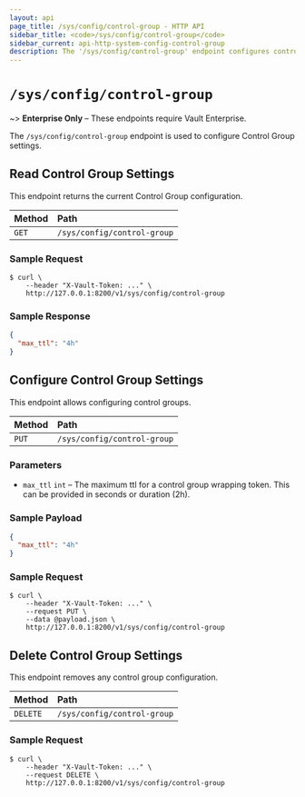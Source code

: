 ```yaml
---
layout: api
page_title: /sys/config/control-group - HTTP API
sidebar_title: <code>/sys/config/control-group</code>
sidebar_current: api-http-system-config-control-group
description: The '/sys/config/control-group' endpoint configures control groups.
---
```


# `/sys/config/control-group`

~> **Enterprise Only** – These endpoints require Vault Enterprise.

The `/sys/config/control-group` endpoint is used to configure Control Group 
settings.

## Read Control Group Settings

This endpoint returns the current Control Group configuration.

| Method   | Path                         |
| :--------------------------- | :--------------------- |
| `GET`    | `/sys/config/control-group` |

### Sample Request

```
$ curl \
    --header "X-Vault-Token: ..." \
    http://127.0.0.1:8200/v1/sys/config/control-group
```

### Sample Response

```json
{
  "max_ttl": "4h"
}
```

## Configure Control Group Settings

This endpoint allows configuring control groups.

| Method   | Path                         |
| :--------------------------- | :--------------------- |
| `PUT`    | `/sys/config/control-group` |

### Parameters

- `max_ttl` `int` – The maximum ttl for a control group wrapping token.  This can be provided in seconds or duration (2h).

### Sample Payload

```json
{
  "max_ttl": "4h"
}
```

### Sample Request

```
$ curl \
    --header "X-Vault-Token: ..." \
    --request PUT \
    --data @payload.json \
    http://127.0.0.1:8200/v1/sys/config/control-group
```

## Delete Control Group Settings

This endpoint removes any control group configuration.

| Method   | Path                         |
| :--------------------------- | :--------------------- |
| `DELETE` | `/sys/config/control-group` |

### Sample Request

```
$ curl \
    --header "X-Vault-Token: ..." \
    --request DELETE \
    http://127.0.0.1:8200/v1/sys/config/control-group
```
